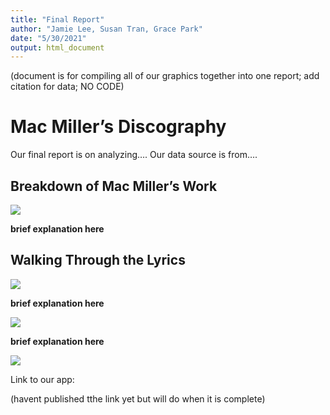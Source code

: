 ```yaml
---
title: "Final Report"
author: "Jamie Lee, Susan Tran, Grace Park"
date: "5/30/2021"
output: html_document
---
```


(document is for compiling all of our graphics together into one report; add citation for data; NO CODE)

# Mac Miller's Discography

Our final report is on analyzing.... Our data source is from....

## Breakdown of Mac Miller's Work

![](plots/songs_per_album.png)

**brief explanation here**

## Walking Through the Lyrics

![](plots/most_common_words.png)

**brief explanation here**

![](plots/love_common_words.png)

**brief explanation here**

![](plots/sad_common_words.png)

Link to our app:

(havent published tthe link yet but will do when it is complete)
